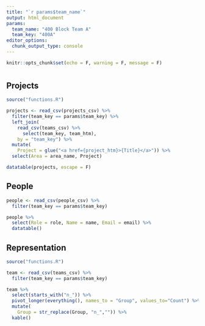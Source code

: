 ```yaml
---
title: "`r params$team_name`"
output: html_document
params:
  team_name: "400 Block Team A"
  team_key: "400A"
editor_options: 
  chunk_output_type: console
---
```


```r
knitr::opts_chunk$set(echo = F, warning = F, message = F)
```

# {.tabset}

## Projects

```r
source("functions.R")

projects <- read_csv(projects_csv) %>% 
  filter(team_key == params$team_key) %>% 
  left_join(
    read_csv(teams_csv) %>% 
      select(team_key, team_htm),
    by = "team_key") %>% 
  mutate(
    Project = glue("<a href={project_htm}>{Title}</a>")) %>% 
  select(Area = area_name, Project)

datatable(projects, escape = F)  
```

## People

```r
people <- read_csv(people_csv) %>% 
  filter(team_key == params$team_key)

people %>% 
  select(Role = role, Name = name, Email = email) %>% 
  datatable()
```

## Representation

```r
source("functions.R")

team <- read_csv(teams_csv) %>% 
  filter(team_key == params$team_key)

team %>% 
  select(starts_with("n_")) %>% 
  pivot_longer(everything(), names_to = "Group", values_to="Count") %>% 
  mutate(
    Group = str_replace(Group, "n_","")) %>% 
  kable()
```


